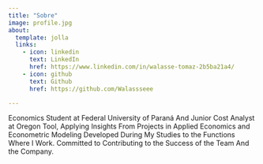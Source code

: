 ```yaml
---
title: "Sobre"
image: profile.jpg
about:
  template: jolla
  links:
    - icon: linkedin
      text: LinkedIn
      href: https://www.linkedin.com/in/walasse-tomaz-2b5ba21a4/
    - icon: github
      text: Github
      href: https://github.com/Walassseee

---
```


Economics Student at Federal University of Paraná And Junior Cost Analyst at Oregon Tool, Applying Insights From Projects in Applied Economics and Econometric Modeling Developed During My Studies to the Functions Where I Work. Committed to Contributing to the Success of the Team And the Company.
